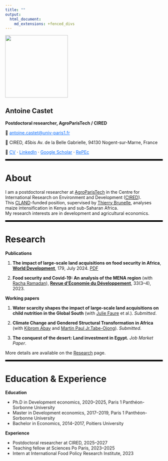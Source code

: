 ```yaml
---
title: ""
output:
  html_document:
    md_extensions: +fenced_divs
---
```


::: {.row .align-items-center}
::: {.col-md-3}
![](Images/pdp.jpg){width=200}
:::
::: {.col-md-9 style="margin-top:30px;"}

# Antoine Castet
**Postdoctoral researcher, AgroParisTech / CIRED**

📧 <a href="mailto:antoine.castet@univ-paris1.fr" style="color:#0d6efd;">
antoine.castet@univ-paris1.fr
</a>

📍 CIRED, 45bis Av. de la Belle Gabrielle, 94130 Nogent-sur-Marne, France

🔗 <a href="cv.html" style="color:#0d6efd;">CV</a> ·
<a href="https://www.linkedin.com/in/antoinecastet/" style="color:#0d6efd;">LinkedIn</a> ·
<a href="https://scholar.google.com/citations?user=PAZtH9YAAAAJ&hl=fr" style="color:#0d6efd;">Google Scholar</a> ·
<a href="https://ideas.repec.org/f/pca1705.html" style="color:#0d6efd;">RePEc</a>

:::
:::

<hr style="border: 2px solid black;">

# About

I am a postdoctoral researcher at [AgroParisTech](https://www.agroparistech.fr) in the Centre for International Research on Environment and Development ([CIRED](https://www.centre-cired.fr)).  
This [CLAND](https://cland.lsce.ipsl.fr)-funded position, supervised by [Thierry Brunelle](https://scholar.google.com), analyses maize intensification in Kenya and sub-Saharan Africa.  
My research interests are in development and agricultural economics.  

<hr style="border: 2px solid black;">

# Research

**Publications**

1. **The impact of large-scale land acquisitions on food security in Africa**, [**World Development**](https://doi.org/10.1016/j.worlddev.2024.106597), 179, July 2024. [PDF](https://antoinecastet.github.io/Website/1-s2.0-S0305750X24000676-main.pdf)  

2. **Food security and Covid-19: An analysis of the MENA region** (with [Racha Ramadan](https://www.racharamadan.com/)), [**Revue d’Économie du Développement**](https://www.cairn.info/revue-d-economie-du-developpement-2023-3-page-29.htm?contenu=article), 33(3–4), 2023.

**Working papers**

1. **Water scarcity shapes the impact of large-scale land acquisitions on child nutrition in the Global South** (with [Julie Faure](https://scholar.google.com.tw/citations?user=S2iiM2kAAAAJ&hl=ja) et al.). *Submitted*.  

2. **Climate Change and Gendered Structural Transformation in Africa** (with [Kibrom Abay](https://scholar.google.com/citations?user=-ga5p8UAAAAJ&hl=en) and [Martin Paul Jr.Tabe-Ojong](https://scholar.google.com/citations?user=OwxVewYAAAAJ&hl=en)). *Submitted*.  

3. **The conquest of the desert: Land investment in Egypt.** *Job Market Paper*.

More details are available on the [Research](research.html) page.

<hr style="border: 2px solid black;">

# Education & Experience

**Education**

- Ph.D in Development economics, 2020–2025, Paris 1 Panthéon-Sorbonne University  
- Master in Development economics, 2017–2019, Paris 1 Panthéon-Sorbonne University  
- Bachelor in Economics, 2014–2017, Poitiers University

**Experience**

- Postdoctoral researcher at CIRED, 2025–2027  
- Teaching fellow at Sciences Po Paris, 2023–2025  
- Intern at International Food Policy Research Institute, 2023
